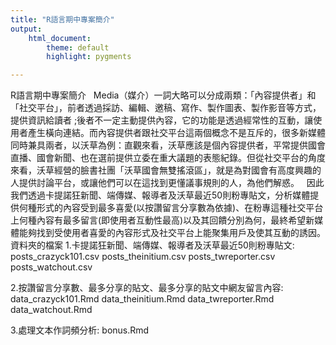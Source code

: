 ---
title: "R語言期中專案簡介"
output: 
    html_document:
        theme: default
        highlight: pygments

---

R語言期中專案簡介
    Media（媒介）一詞大略可以分成兩類：「內容提供者」和「社交平台」，前者透過採訪、編輯、邀稿、寫作、製作圖表、製作影音等方式，提供資訊給讀者 ;後者不一定主動提供內容，它的功能是透過經常性的互動，讓使用者產生橫向連結。而內容提供者跟社交平台這兩個概念不是互斥的，很多新媒體同時兼具兩者，以沃草為例：直觀來看，沃草應該是個內容提供者，平常提供國會直播、國會新聞、也在選前提供立委在重大議題的表態紀錄。但從社交平台的角度來看，沃草經營的臉書社團「沃草國會無雙搖滾區」，就是為對國會有高度興趣的人提供討論平台，或讓他們可以在這找到更懂議事規則的人，為他們解惑。
    因此我們透過卡提諾狂新聞、端傳媒、報導者及沃草最近50則粉專貼文，分析媒體提供何種形式的內容受到最多喜愛(以按讚留言分享數為依據)、在粉專這種社交平台上何種內容有最多留言(即使用者互動性最高)以及其回饋分別為何，最終希望新媒體能夠找到受使用者喜愛的內容形式及社交平台上能聚集用戶及使其互動的誘因。
   資料夾的檔案
1.卡提諾狂新聞、端傳媒、報導者及沃草最近50則粉專貼文:
posts_crazyck101.csv
posts_theinitium.csv
posts_twreporter.csv
posts_watchout.csv

2.按讚留言分享數、最多分享的貼文、最多分享的貼文中網友留言內容:
data_crazyck101.Rmd
data_theinitium.Rmd
data_twreporter.Rmd
data_watchout.Rmd

3.處理文本作詞頻分析:
bonus.Rmd
